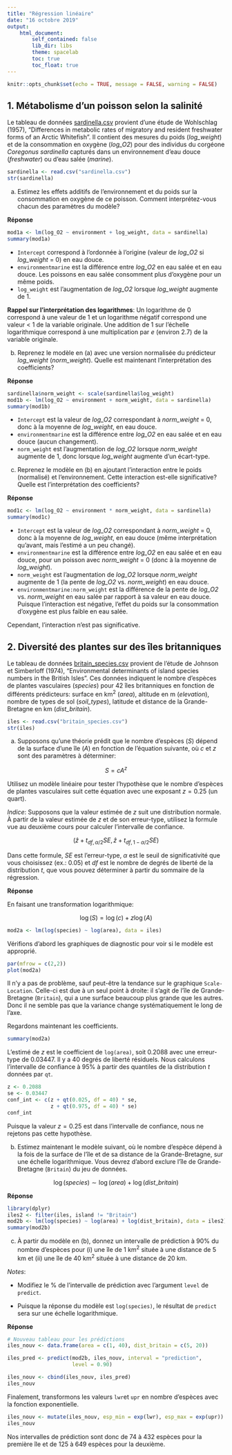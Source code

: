 ```yaml
---
title: "Régression linéaire"
date: "16 octobre 2019"
output: 
    html_document:
        self_contained: false
        lib_dir: libs
        theme: spacelab
        toc: true
        toc_float: true
---
```


```r
knitr::opts_chunk$set(echo = TRUE, message = FALSE, warning = FALSE)
```

## 1. Métabolisme d'un poisson selon la salinité

Le tableau de données [sardinella.csv](sardinella.csv) provient d'une étude de Wohlschlag (1957), "Differences in metabolic rates of migratory and resident freshwater forms of an Arctic Whitefish". Il contient des mesures du poids (*log_weight*) et de la consommation en oxygène (*log_O2*) pour des individus du corgéone *Coregonus sardinella* capturés dans un environnement d'eau douce (*freshwater*) ou d'eau salée (*marine*).

```r
sardinella <- read.csv("sardinella.csv")
str(sardinella)
```

a) Estimez les effets additifs de l'environnement et du poids sur la consommation en oxygène de ce poisson. Comment interprétez-vous chacun des paramètres du modèle?

**Réponse**

```r
mod1a <- lm(log_O2 ~ environment + log_weight, data = sardinella)
summary(mod1a)
```

- `Intercept` correspond à l'ordonnée à l'origine (valeur de *log_O2* si *log_weight* = 0) en eau douce.
- `environmentmarine` est la différence entre *log_O2* en eau salée et en eau douce. Les poissons en eau salée consomment plus d'oxygène pour un même poids.
- `log_weight` est l'augmentation de *log_O2* lorsque *log_weight* augmente de 1.

**Rappel sur l'interprétation des logarithmes**: Un logarithme de 0 correspond à une valeur de 1 et un logarithme négatif correspond une valeur < 1 de la variable originale. Une addition de 1 sur l'échelle logarithmique correspond à une multiplication par *e* (environ 2.7) de la variable originale.


b) Reprenez le modèle en (a) avec une version normalisée du prédicteur *log_weight* (*norm_weight*). Quelle est maintenant l'interprétation des coefficients?

**Réponse**

```r
sardinella$norm_weight <- scale(sardinella$log_weight)
mod1b <- lm(log_O2 ~ environment + norm_weight, data = sardinella)
summary(mod1b)
```

- `Intercept` est la valeur de *log_O2* correspondant à *norm_weight* = 0, donc à la moyenne de *log_weight*, en eau douce.
- `environmentmarine` est la différence entre *log_O2* en eau salée et en eau douce (aucun changement). 
- `norm_weight` est l'augmentation de *log_O2* lorsque *norm_weight* augmente de 1, donc lorsque *log_weight* augmente d'un écart-type.


c) Reprenez le modèle en (b) en ajoutant l'interaction entre le poids (normalisé) et l'environnement. Cette interaction est-elle significative? Quelle est l'interprétation des coefficients?

**Réponse**

```r
mod1c <- lm(log_O2 ~ environment * norm_weight, data = sardinella)
summary(mod1c)
```

- `Intercept` est la valeur de *log_O2* correspondant à *norm_weight* = 0, donc à la moyenne de *log_weight*, en eau douce (même interprétation qu'avant, mais l'estimé a un peu changé).
- `environmentmarine` est la différence entre *log_O2* en eau salée et en eau douce, pour un poisson avec *norm_weight* = 0 (donc à la moyenne de *log_weight*).
- `norm_weight` est l'augmentation de *log_O2* lorsque *norm_weight* augmente de 1 (la pente de *log_O2* vs. *norm_weight*) en eau douce.
- `environmentmarine:norm_weight` est la différence de la pente de *log_O2* vs. *norm_weight* en eau salée par rapport à sa valeur en eau douce. Puisque l'interaction est négative, l'effet du poids sur la consommation d'oxygène est plus faible en eau salée.

Cependant, l'interaction n'est pas significative.


## 2. Diversité des plantes sur des îles britanniques

Le tableau de données [britain_species.csv](britain_species.csv) provient de l'étude de Johnson et Simberloff (1974), "Environmental determinants of island species numbers in the British Isles". Ces données indiquent le nombre d'espèces de plantes vasculaires (*species*) pour 42 îles britanniques en fonction de différents prédicteurs: surface en km$^2$ (*area*), altitude en m (*elevation*), nombre de types de sol (*soil_types*), latitude et distance de la Grande-Bretagne en km (*dist_britain*). 

```r
iles <- read.csv("britain_species.csv")
str(iles)
```

a) Supposons qu'une théorie prédit que le nombre d'espèces ($S$) dépend de la surface d'une île ($A$) en fonction de l'équation suivante, où $c$ et $z$ sont des paramètres à déterminer:

$$ S = c A^z $$

Utilisez un modèle linéaire pour tester l'hypothèse que le nombre d'espèces de plantes vasculaires suit cette équation avec une exposant $z = 0.25$ (un quart).

*Indice*: Supposons que la valeur estimée de $z$ suit une distribution normale. À partir de la valeur estimée de $z$ et de son erreur-type, utilisez la formule vue au deuxième cours pour calculer l'intervalle de confiance. 

$$ (\hat{z} + t_{df, \alpha/2} SE, \hat{z} + t_{df, 1-\alpha/2} SE) $$

Dans cette formule, $SE$ est l'erreur-type, $\alpha$ est le seuil de significativité que vous choisissez (ex.: 0.05) et $df$ est le nombre de degrés de liberté de la distribution $t$, que vous pouvez déterminer à partir du sommaire de la régression.

**Réponse**

En faisant une transformation logarithmique:

$$ \log(S) = \log(c) + z \log(A) $$

```r
mod2a <- lm(log(species) ~ log(area), data = iles)
```

Vérifions d'abord les graphiques de diagnostic pour voir si le modèle est approprié.

```r
par(mfrow = c(2,2))
plot(mod2a)
```

Il n'y a pas de problème, sauf peut-être la tendance sur le graphique `Scale-Location`. Celle-ci est due à un seul point à droite: il s'agit de l'île de Grande-Bretagne (`Britain`), qui a une surface beaucoup plus grande que les autres. Donc il ne semble pas que la variance change systématiquement le long de l'axe.

Regardons maintenant les coefficients.

```r
summary(mod2a)
```

L'estimé de $z$ est le coefficient de `log(area)`, soit 0.2088 avec une erreur-type de 0.03447. Il y a 40 degrés de liberté résiduels. Nous calculons l'intervalle de confiance à 95% à partir des quantiles de la distribution $t$ données par `qt`.

```r
z <- 0.2088
se <- 0.03447
conf_int <- c(z + qt(0.025, df = 40) * se, 
              z + qt(0.975, df = 40) * se)
conf_int
```

Puisque la valeur $z = 0.25$ est dans l'intervalle de confiance, nous ne rejetons pas cette hypothèse.


b) Estimez maintenant le modèle suivant, où le nombre d'espèce dépend à la fois de la surface de l'île et de sa distance de la Grande-Bretagne, sur une échelle logarithmique. Vous devrez d'abord exclure l'île de Grande-Bretagne (`Britain`) du jeu de données.

$$ \log(species) \sim \log(area) + \log(dist\_britain) $$

**Réponse**

```r
library(dplyr)
iles2 <- filter(iles, island != "Britain")
mod2b <- lm(log(species) ~ log(area) + log(dist_britain), data = iles2)
summary(mod2b)
```

c) À partir du modèle en (b), donnez un intervalle de prédiction à 90% du nombre d'espèces pour (i) une île de 1 km$^2$ située à une distance de 5 km et (ii) une île de 40 km$^2$ située à une distance de 20 km.

*Notes*: 

- Modifiez le % de l'intervalle de prédiction avec l'argument `level` de `predict`.

- Puisque la réponse du modèle est `log(species)`, le résultat de `predict` sera sur une échelle logarithmique.

**Réponse**

```r
# Nouveau tableau pour les prédictions
iles_nouv <- data.frame(area = c(1, 40), dist_britain = c(5, 20))

iles_pred <- predict(mod2b, iles_nouv, interval = "prediction",
                     level = 0.90)

iles_nouv <- cbind(iles_nouv, iles_pred)
iles_nouv
```

Finalement, transformons les valeurs `lwr`et `upr` en nombre d'espèces avec la fonction exponentielle.

```r
iles_nouv <- mutate(iles_nouv, esp_min = exp(lwr), esp_max = exp(upr))
iles_nouv
```

Nos intervalles de prédiction sont donc de 74 à 432 espèces pour la première île et de 125 à 649 espèces pour la deuxième.


